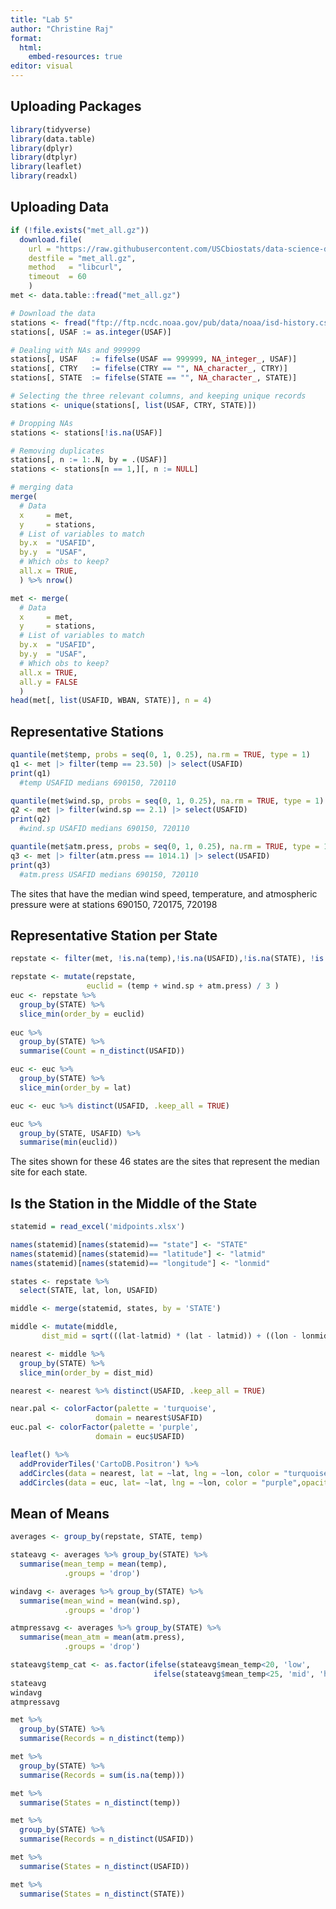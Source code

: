 ```yaml
---
title: "Lab 5"
author: "Christine Raj"
format:
  html:
    embed-resources: true
editor: visual
---
```


## Uploading Packages

```r
library(tidyverse)
library(data.table)
library(dplyr)
library(dtplyr)
library(leaflet)
library(readxl)
```

## Uploading Data

```r
if (!file.exists("met_all.gz"))
  download.file(
    url = "https://raw.githubusercontent.com/USCbiostats/data-science-data/master/02_met/met_all.gz",
    destfile = "met_all.gz",
    method   = "libcurl",
    timeout  = 60
    )
met <- data.table::fread("met_all.gz")

# Download the data
stations <- fread("ftp://ftp.ncdc.noaa.gov/pub/data/noaa/isd-history.csv")
stations[, USAF := as.integer(USAF)]

# Dealing with NAs and 999999
stations[, USAF   := fifelse(USAF == 999999, NA_integer_, USAF)]
stations[, CTRY   := fifelse(CTRY == "", NA_character_, CTRY)]
stations[, STATE  := fifelse(STATE == "", NA_character_, STATE)]

# Selecting the three relevant columns, and keeping unique records
stations <- unique(stations[, list(USAF, CTRY, STATE)])

# Dropping NAs
stations <- stations[!is.na(USAF)]

# Removing duplicates
stations[, n := 1:.N, by = .(USAF)]
stations <- stations[n == 1,][, n := NULL]

# merging data
merge(
  # Data
  x     = met,      
  y     = stations, 
  # List of variables to match
  by.x  = "USAFID",
  by.y  = "USAF", 
  # Which obs to keep?
  all.x = TRUE,      
  ) %>% nrow()

met <- merge(
  # Data
  x     = met,      
  y     = stations, 
  # List of variables to match
  by.x  = "USAFID",
  by.y  = "USAF", 
  # Which obs to keep?
  all.x = TRUE,      
  all.y = FALSE
  )
head(met[, list(USAFID, WBAN, STATE)], n = 4)
```

## Representative Stations

```r
quantile(met$temp, probs = seq(0, 1, 0.25), na.rm = TRUE, type = 1)
q1 <- met |> filter(temp == 23.50) |> select(USAFID)
print(q1)
  #temp USAFID medians 690150, 720110

quantile(met$wind.sp, probs = seq(0, 1, 0.25), na.rm = TRUE, type = 1)
q2 <- met |> filter(wind.sp == 2.1) |> select(USAFID)
print(q2)
  #wind.sp USAFID medians 690150, 720110

quantile(met$atm.press, probs = seq(0, 1, 0.25), na.rm = TRUE, type = 1)
q3 <- met |> filter(atm.press == 1014.1) |> select(USAFID)
print(q3)
  #atm.press USAFID medians 690150, 720110
```

The sites that have the median wind speed, temperature, and atmospheric pressure were at stations 690150, 720175, 720198

## Representative Station per State

```r
repstate <- filter(met, !is.na(temp),!is.na(USAFID),!is.na(STATE), !is.na(wind.sp), !is.na(atm.press), !is.na(lat), !is.na(lon))

repstate <- mutate(repstate,
                 euclid = (temp + wind.sp + atm.press) / 3 )
euc <- repstate %>% 
  group_by(STATE) %>% 
  slice_min(order_by = euclid)
  
euc %>% 
  group_by(STATE) %>% 
  summarise(Count = n_distinct(USAFID))

euc <- euc %>% 
  group_by(STATE) %>% 
  slice_min(order_by = lat)

euc <- euc %>% distinct(USAFID, .keep_all = TRUE)

euc %>% 
  group_by(STATE, USAFID) %>% 
  summarise(min(euclid))
```

The sites shown for these 46 states are the sites that represent the median site for each state.

## Is the Station in the Middle of the State

```r
statemid = read_excel('midpoints.xlsx')

names(statemid)[names(statemid)== "state"] <- "STATE"
names(statemid)[names(statemid)== "latitude"] <- "latmid"
names(statemid)[names(statemid)== "longitude"] <- "lonmid"

states <- repstate %>% 
  select(STATE, lat, lon, USAFID)

middle <- merge(statemid, states, by = 'STATE')

middle <- mutate(middle,
       dist_mid = sqrt(((lat-latmid) * (lat - latmid)) + ((lon - lonmid) * (lon - lonmid)))) 

nearest <- middle %>% 
  group_by(STATE) %>% 
  slice_min(order_by = dist_mid)

nearest <- nearest %>% distinct(USAFID, .keep_all = TRUE)

near.pal <- colorFactor(palette = 'turquoise',
                   domain = nearest$USAFID)
euc.pal <- colorFactor(palette = 'purple',
                   domain = euc$USAFID)

leaflet() %>% 
  addProviderTiles('CartoDB.Positron') %>% 
  addCircles(data = nearest, lat = ~lat, lng = ~lon, color = "turquoise",  opacity = 1, fillOpacity = 1, radius = 10) %>%
  addCircles(data = euc, lat= ~lat, lng = ~lon, color = "purple",opacity = 1, fillOpacity = 1, radius = 10)
```

## Mean of Means

```r
averages <- group_by(repstate, STATE, temp)

stateavg <- averages %>% group_by(STATE) %>% 
  summarise(mean_temp = mean(temp),
            .groups = 'drop')

windavg <- averages %>% group_by(STATE) %>% 
  summarise(mean_wind = mean(wind.sp),
            .groups = 'drop')

atmpressavg <- averages %>% group_by(STATE) %>% 
  summarise(mean_atm = mean(atm.press),
            .groups = 'drop')

stateavg$temp_cat <- as.factor(ifelse(stateavg$mean_temp<20, 'low',
                                ifelse(stateavg$mean_temp<25, 'mid', 'high')))
stateavg
windavg
atmpressavg

met %>% 
  group_by(STATE) %>% 
  summarise(Records = n_distinct(temp))

met %>% 
  group_by(STATE) %>% 
  summarise(Records = sum(is.na(temp)))

met %>% 
  summarise(States = n_distinct(temp))

met %>% 
  group_by(STATE) %>% 
  summarise(Records = n_distinct(USAFID))

met %>% 
  summarise(States = n_distinct(USAFID))

met %>% 
  summarise(States = n_distinct(STATE))
```
